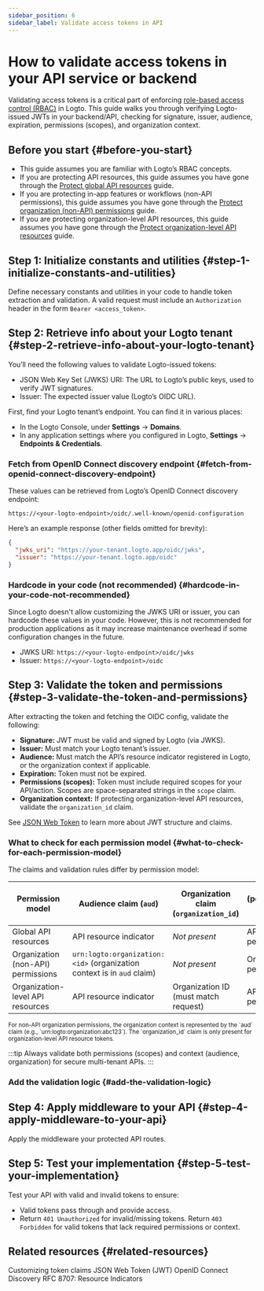 ```yaml
---
sidebar_position: 6
sidebar_label: Validate access tokens in API
---
```




# How to validate access tokens in your API service or backend

Validating access tokens is a critical part of enforcing [role-based access control (RBAC)](/authorization/role-based-access-control) in Logto. This guide walks you through verifying Logto-issued JWTs in your backend/API, checking for signature, issuer, audience, expiration, permissions (scopes), and organization context.

## Before you start \{#before-you-start}

- This guide assumes you are familiar with Logto’s RBAC concepts.
- If you are protecting API resources, this guide assumes you have gone through the [Protect global API resources](/authorization/global-api-resources) guide.
- If you are protecting in-app features or workflows (non-API permissions), this guide assumes you have gone through the [Protect organization (non-API) permissions](/authorization/organization-permissions) guide.
- If you are protecting organization-level API resources, this guide assumes you have gone through the [Protect organization-level API resources](/authorization/organization-level-api-resources) guide.

## Step 1: Initialize constants and utilities \{#step-1-initialize-constants-and-utilities}

Define necessary constants and utilities in your code to handle token extraction and validation. A valid request must include an `Authorization` header in the form `Bearer <access_token>`.

<Tabs groupId="api-language">
  <TabItem value="node" label="Node.js">
    <NodeInit />
  </TabItem>
  <TabItem value="python" label="Python">
    <PythonInit />
  </TabItem>
  <TabItem value="go" label="Go">
    <GoInit />
  </TabItem>
  <TabItem value="java" label="Java">
    <JavaInit />
  </TabItem>
  <TabItem value="dotnet" label=".NET">
    <DotNetInit />
  </TabItem>
  <TabItem value="php" label="PHP">
    <PhpInit />
  </TabItem>
  <TabItem value="ruby" label="Ruby">
    <RubyInit />
  </TabItem>
  <TabItem value="rust" label="Rust">
    <RustInit />
  </TabItem>
</Tabs>

## Step 2: Retrieve info about your Logto tenant \{#step-2-retrieve-info-about-your-logto-tenant}

You’ll need the following values to validate Logto-issued tokens:

- JSON Web Key Set (JWKS) URI: The URL to Logto’s public keys, used to verify JWT signatures.
- Issuer: The expected issuer value (Logto’s OIDC URL).

First, find your Logto tenant’s endpoint. You can find it in various places:

- In the Logto Console, under **Settings** → **Domains**.
- In any application settings where you configured in Logto, **Settings** → **Endpoints & Credentials**.

### Fetch from OpenID Connect discovery endpoint \{#fetch-from-openid-connect-discovery-endpoint}

These values can be retrieved from Logto’s OpenID Connect discovery endpoint:

```
https://<your-logto-endpoint>/oidc/.well-known/openid-configuration
```

Here’s an example response (other fields omitted for brevity):

```json
{
  "jwks_uri": "https://your-tenant.logto.app/oidc/jwks",
  "issuer": "https://your-tenant.logto.app/oidc"
}
```

### Hardcode in your code (not recommended) \{#hardcode-in-your-code-not-recommended}

Since Logto doesn't allow customizing the JWKS URI or issuer, you can hardcode these values in your code. However, this is not recommended for production applications as it may increase maintenance overhead if some configuration changes in the future.

- JWKS URI: `https://<your-logto-endpoint>/oidc/jwks`
- Issuer: `https://<your-logto-endpoint>/oidc`

## Step 3: Validate the token and permissions \{#step-3-validate-the-token-and-permissions}

After extracting the token and fetching the OIDC config, validate the following:

- **Signature:** JWT must be valid and signed by Logto (via JWKS).
- **Issuer:** Must match your Logto tenant’s issuer.
- **Audience:** Must match the API’s resource indicator registered in Logto, or the organization context if applicable.
- **Expiration:** Token must not be expired.
- **Permissions (scopes):** Token must include required scopes for your API/action. Scopes are space-separated strings in the `scope` claim.
- **Organization context:** If protecting organization-level API resources, validate the `organization_id` claim.

See [JSON Web Token](https://auth.wiki/jwt) to learn more about JWT structure and claims.

### What to check for each permission model \{#what-to-check-for-each-permission-model}

The claims and validation rules differ by permission model:

| Permission model                   | Audience claim (`aud`)                                                 | Organization claim (`organization_id`) | Scopes (permissions) to check (`scope`) |
| ---------------------------------- | ---------------------------------------------------------------------- | -------------------------------------- | --------------------------------------- |
| Global API resources               | API resource indicator                                                 | _Not present_                          | API resource permissions                |
| Organization (non-API) permissions | `urn:logto:organization:<id>` (organization context is in `aud` claim) | _Not present_                          | Organization permissions                |
| Organization-level API resources   | API resource indicator                                                 | Organization ID (must match request)   | API resource permissions                |

<small>
  For non-API organization permissions, the organization context is represented by the `aud` claim
  (e.g., `urn:logto:organization:abc123`). The `organization_id` claim is only present for
  organization-level API resource tokens.
</small>

:::tip
Always validate both permissions (scopes) and context (audience, organization) for secure multi-tenant APIs.
:::

### Add the validation logic \{#add-the-validation-logic}

<Tabs groupId="api-language">
  <TabItem value="node" label="Node.js">
    <NodeAddValidationLogic />
  </TabItem>
  <TabItem value="python" label="Python">
    <PythonAddValidationLogic />
  </TabItem>
  <TabItem value="go" label="Go">
    <GoAddValidationLogic />
  </TabItem>
  <TabItem value="java" label="Java">
    <JavaAddValidationLogic />
  </TabItem>
  <TabItem value="dotnet" label=".NET">
    <DotNetAddValidationLogic />
  </TabItem>
  <TabItem value="php" label="PHP">
    <PhpAddValidationLogic />
  </TabItem>
  <TabItem value="ruby" label="Ruby">
    <RubyAddValidationLogic />
  </TabItem>
  <TabItem value="rust" label="Rust">
    <RustAddValidationLogic />
  </TabItem>
</Tabs>

## Step 4: Apply middleware to your API \{#step-4-apply-middleware-to-your-api}

Apply the middleware your protected API routes.

<Tabs groupId="api-language">
  <TabItem value="node" label="Node.js">
    <NodeApplyMiddleware />
  </TabItem>
  <TabItem value="python" label="Python">
    <PythonApplyMiddleware />
  </TabItem>
  <TabItem value="go" label="Go">
    <GoApplyMiddleware />
  </TabItem>
  <TabItem value="java" label="Java">
    <JavaApplyMiddleware />
  </TabItem>
  <TabItem value="dotnet" label=".NET">
    <DotNetApplyMiddleware />
  </TabItem>
  <TabItem value="php" label="PHP">
    <PhpApplyMiddleware />
  </TabItem>
  <TabItem value="ruby" label="Ruby">
    <RubyApplyMiddleware />
  </TabItem>
  <TabItem value="rust" label="Rust">
    <RustApplyMiddleware />
  </TabItem>
</Tabs>

## Step 5: Test your implementation \{#step-5-test-your-implementation}

Test your API with valid and invalid tokens to ensure:

- Valid tokens pass through and provide access.
- Return `401 Unauthorized` for invalid/missing tokens. Return `403 Forbidden` for valid tokens that lack required permissions or context.

## Related resources \{#related-resources}

<Url href="/developers/custom-token-claims">Customizing token claims</Url>
<Url href="https://auth.wiki/jwt">JSON Web Token (JWT)</Url>
<Url href="https://openid.net/specs/openid-connect-discovery-1_0.html">
  OpenID Connect Discovery
</Url>
<Url href="https://www.rfc-editor.org/rfc/rfc8707.html">RFC 8707: Resource Indicators</Url>

